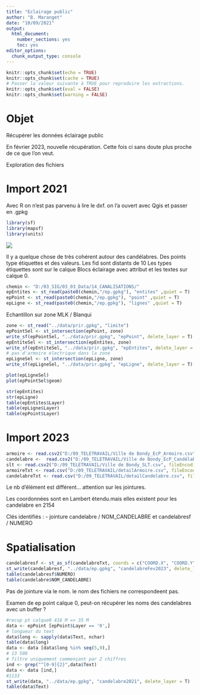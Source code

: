 ---
title: "Eclairage public"
author: "B. Maranget"
date: "10/09/2021"
output: 
  html_document: 
    number_sections: yes
    toc: yes
editor_options: 
  chunk_output_type: console
---


```{r setup, include=FALSE}
knitr::opts_chunk$set(echo = TRUE)
knitr::opts_chunk$set(cache = TRUE)
# Passer la valeur suivante à TRUE pour reproduire les extractions.
knitr::opts_chunk$set(eval = FALSE)
knitr::opts_chunk$set(warning = FALSE)
```


# Objet

Récupérer les données éclairage public

En février 2023, nouvelle récupération. Cette fois ci sans doute plus proche de ce que l'on veut.

Exploration des fichiers



# Import 2021

Avec R on n'est pas parvenu à lire le dxf. on l'a ouvert avec Qgis et passer en .gpkg


```{r}
library(sf)
library(mapsf)
library(units)
```


![](../img/ep.jpg)

Il y a quelque chose de très cohérent autour des candélabres.
Des points type étiquettes et des valeurs. Les fid sont distants de 10
Les types étiquettes sont sur le calque Blocs éclairage avec attribut et les textes sur calque 0.


```{r}
chemin <- "D:/03_SIG/03_03_Data/14_CANALISATIONS/"
epEntites <- st_read(paste0(chemin,"/ep.gpkg"), "entites" ,quiet = T)
epPoint <- st_read(paste0(chemin,"/ep.gpkg"), "point" ,quiet = T)
epLigne <- st_read(paste0(chemin,"/ep.gpkg"), "lignes" ,quiet = T)
```

Echantillon sur zone MLK / Blanqui

```{r}
zone <- st_read("../data/prir.gpkg", "limite")
epPointSel <- st_intersection(epPoint, zone)
write_sf(epPointSel, "../data/prir.gpkg", "epPoint", delete_layer = T)
epEntiteSel <- st_intersection(epEntites, zone)
write_sf(epEntiteSel, "../data/prir.gpkg", "epEntites", delete_layer = T)
# pas d'armoire electrique dans la zone
epLigneSel <- st_intersection(epLigne, zone)
write_sf(epLigneSel, "../data/prir.gpkg", "epLigne", delete_layer = T)
```

```{r}
plot(epLigneSel)
plot(epPointSel$geom)
```


```{r}
str(epEntites)
str(epLigne)
table(epEntites$Layer)
table(epLigne$Layer)
table(epPoint$Layer)
```

# Import 2023


```{r}
armoire <- read.csv2("D:/09_TELETRAVAIL/Ville de Bondy_EcP_Armoire.csv", fileEncoding = "CP1252")
candelabre <-  read.csv2("D:/09_TELETRAVAIL/Ville de Bondy_EcP_Candélabre.csv", fileEncoding = "CP1252")
slt <- read.csv2("D:/09_TELETRAVAIL/Ville de Bondy_SLT.csv", fileEncoding = "CP1252")
armoireTxt <- read.csv("D:/09_TELETRAVAIL/detailArmoire.csv", fileEncoding = "UTF-8")
candelabreTxt <- read.csv("D:/09_TELETRAVAIL/detailCandelabre.csv", fileEncoding = "UTF-8")
```

Le nb d'élément est différent... attention sur les jointures.

Les coordonnées sont en Lambert étendu.mais elles existent pour les candelabre en 2154

Clés identifiés :
- jointure candelabre / NOM_CANDELABRE et candelabresf / NUMERO

# Spatialisation


```{r}
candelabresf <- st_as_sf(candelabreTxt, coords = c("COORD.X", "COORD.Y"), crs = 4326)
st_write(candelabresf, "../data/ep.gpkg", "candelabreFev2023", delete_layer = T)
table(candelabresf$NUMERO)
table(candelabre$NOM_CANDELABRE)
```


Pas de jointure via le nom. le nom des fichiers ne correspondeent pas. 

Examen de ep point calque 0, peut-on récupérer les noms des candelabres avec un buffer ?


```{r}
#recup pt calque0 416 M => 35 M
data <- epPoint [epPoint$Layer == '0',]
# longueur du text
data$long <- sapply(data$Text, nchar)
table(data$long)
data <- data [data$long %in% seq(5,9),]
# 13 500
# filtre uniquement commençant par 2 chiffres
ind <- grep("^[0-9]{2}",data$Text)
data <- data [ind,]
#1133
st_write(data, "../data/ep.gpkg", "candelabre2021", delete_layer = T)
table(data$Text)
```

